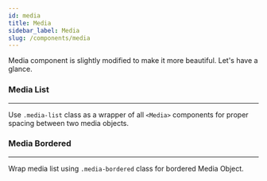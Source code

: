 ---
id: media
title: Media
sidebar_label: Media
slug: /components/media
---

<p>Media component is slightly modified to make it more beautiful. Let's have a glance.</p>

### Media List

---

<p className='mb-5'>
  Use <code>.media-list</code> class as a wrapper of all <code>&lt;Media&gt;</code> components for proper spacing
  between two media objects.
</p>

### Media Bordered

---

<p>
  Wrap media list using <code>.media-bordered</code> class for bordered Media Object.
</p>
